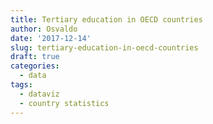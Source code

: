 ```yaml
---
title: Tertiary education in OECD countries
author: Osvaldo
date: '2017-12-14'
slug: tertiary-education-in-oecd-countries
draft: true
categories:
  - data
tags:
  - dataviz
  - country statistics
---
```



